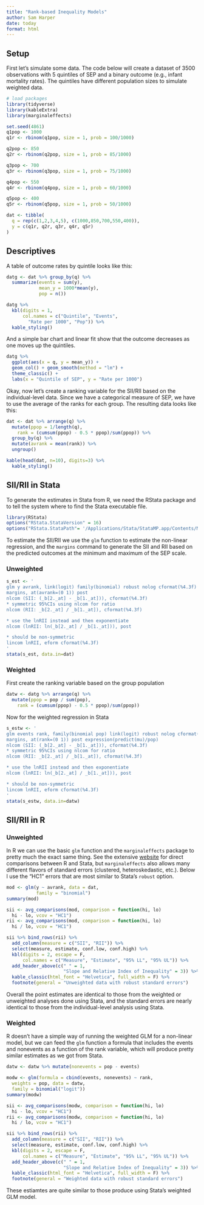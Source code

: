 ```yaml
---
title: "Rank-based Inequality Models"
author: Sam Harper
date: today
format: html
---
```

## Setup
First let's simulate some data. The code below will create a dataset of 3500 observations with 5 quintiles of SEP and a binary outcome (e.g., infant mortality rates). The quintiles have different population sizes to simulate weighted data. 

```r
# load packages
library(tidyverse)
library(kableExtra)
library(marginaleffects)
```

```r
set.seed(4861)
q1pop <- 1000
q1r <- rbinom(q1pop, size = 1, prob = 100/1000)

q2pop <- 850
q2r <- rbinom(q2pop, size = 1, prob = 85/1000)

q3pop <- 700
q3r <- rbinom(q3pop, size = 1, prob = 75/1000)

q4pop <- 550
q4r <- rbinom(q4pop, size = 1, prob = 60/1000)

q5pop <- 400
q5r <- rbinom(q5pop, size = 1, prob = 50/1000)

dat <- tibble(
  q = rep(c(1,2,3,4,5), c(1000,850,700,550,400)),
  y = c(q1r, q2r, q3r, q4r, q5r)
)
```

## Descriptives
A table of outcome rates by quintile looks like this:
```r
datg <- dat %>% group_by(q) %>% 
  summarize(events = sum(y),
            mean_y = 1000*mean(y),
            pop = n())

datg %>%
  kbl(digits = 1, 
      col.names = c("Quintile", "Events",
        "Rate per 1000", "Pop")) %>%
  kable_styling()
```

And a simple bar chart and linear fit show that the outcome decreases as one moves up the quintiles.
```r
datg %>% 
  ggplot(aes(x = q, y = mean_y)) + 
  geom_col() + geom_smooth(method = "lm") + 
  theme_classic() +
  labs(x = "Quintile of SEP", y = "Rate per 1000")
```

Okay, now let's create a ranking variable for the SII/RII based on the individual-level data. Since we have a categorical measure of SEP, we have to use the average of the ranks for each group. The resulting data looks like this:
```r

dat <- dat %>% arrange(q) %>%
  mutate(ppop = 1/length(q),
    rank = (cumsum(ppop) - 0.5 * ppop)/sum(ppop)) %>%
  group_by(q) %>%
  mutate(avrank = mean(rank)) %>%
  ungroup()

kable(head(dat, n=10), digits=3) %>%
  kable_styling()
```

## SII/RII in Stata
To generate the estimates in Stata from R, we need the RStata package and to tell the system where to find the Stata executable file.
```r
library(RStata)
options("RStata.StataVersion" = 16)
options("RStata.StataPath"= '/Applications/Stata/StataMP.app/Contents/MacOS/stata-mp')
```

To estimate the SII/RII we use the `glm` function to estimate the non-linear regression, and the `margins` command to generate the SII and RII based on the predicted outcomes at the minimum and maximum of the SEP scale. 

### Unweighted
```r
s_est <- '
glm y avrank, link(logit) family(binomial) robust nolog cformat(%4.3f)
margins, at(avrank=(0 1)) post
nlcom (SII: (_b[2._at] - _b[1._at])), cformat(%4.3f)
* symmetric 95%CIs using nlcom for ratio
nlcom (RII: _b[2._at] / _b[1._at]), cformat(%4.3f)

* use the lnRII instead and then exponentiate
nlcom (lnRII: ln(_b[2._at] / _b[1._at])), post

* should be non-symmetric
lincom lnRII, eform cformat(%4.3f)
'
stata(s_est, data.in=dat)
```

### Weighted
First create the ranking variable based on the group population
```r
datw <- datg %>% arrange(q) %>%
  mutate(ppop = pop / sum(pop),
    rank = (cumsum(ppop) - 0.5 * ppop)/sum(ppop)) 
```

Now for the weighted regression in Stata
```r
s_estw <- '
glm events rank, family(binomial pop) link(logit) robust nolog cformat(%4.3f)
margins, at(rank=(0 1)) post expression(predict(mu)/pop)
nlcom (SII: (_b[2._at] - _b[1._at])), cformat(%4.3f)
* symmetric 95%CIs using nlcom for ratio
nlcom (RII: _b[2._at] / _b[1._at]), cformat(%4.3f)

* use the lnRII instead and then exponentiate
nlcom (lnRII: ln(_b[2._at] / _b[1._at])), post

* should be non-symmetric
lincom lnRII, eform cformat(%4.3f)
'
stata(s_estw, data.in=datw)
```
## SII/RII in R

### Unweighted
In R we can use the basic `glm` function and the `marginaleffects` package to pretty much the exact same thing. See the extensive [website](https://marginaleffects.com/) for direct comparisons between R and Stata, but `marginaleffects` also allows many different flavors of standard errors (clustered, heteroskedastic, etc.). Below I use the "HC1" errors that are most similar to Stata's `robust` option. 


```r
mod <- glm(y ~ avrank, data = dat, 
           family = "binomial")
summary(mod)

sii <- avg_comparisons(mod, comparison = function(hi, lo) 
  hi - lo, vcov = "HC1")
rii <- avg_comparisons(mod, comparison = function(hi, lo) 
  hi / lo, vcov = "HC1")

sii %>% bind_rows(rii) %>%
  add_column(measure = c("SII", "RII")) %>%
  select(measure, estimate, conf.low, conf.high) %>%
  kbl(digits = 2, escape = F,
      col.names = c("Measure", "Estimate", "95% LL", "95% UL")) %>%
  add_header_above(c(" " = 1, 
                     "Slope and Relative Index of Inequality" = 3)) %>%
  kable_classic(html_font = "Helvetica", full_width = F) %>%
  footnote(general = "Unweighted data with robust standard errors")
```

Overall the point estimates are identical to those from the weighted or unweighted analyses done using Stata, and the standard errors are nearly identical to those from the individual-level analysis using Stata. 

### Weighted
R doesn't have a simple way of running the weighted GLM for a non-linear model, but we can feed the `glm` function a formula that includes the events and nonevents as a function of the rank variable, which will produce pretty similar estimates as we got from Stata.

```r
datw <- datw %>% mutate(nonevents = pop - events)

modw <- glm(formula = cbind(events, nonevents) ~ rank, 
  weights = pop, data = datw, 
  family = binomial("logit"))
summary(modw)

sii <- avg_comparisons(modw, comparison = function(hi, lo) 
  hi - lo, vcov = "HC1")
rii <- avg_comparisons(modw, comparison = function(hi, lo) 
  hi / lo, vcov = "HC1")

sii %>% bind_rows(rii) %>%
  add_column(measure = c("SII", "RII")) %>%
  select(measure, estimate, conf.low, conf.high) %>%
  kbl(digits = 2, escape = F,
      col.names = c("Measure", "Estimate", "95% LL", "95% UL")) %>%
  add_header_above(c(" " = 1, 
                     "Slope and Relative Index of Inequality" = 3)) %>%
  kable_classic(html_font = "Helvetica", full_width = F) %>%
  footnote(general = "Weighted data with robust standard errors")
```
These estiamtes are quite similar to those produce using Stata's weighted GLM model. 
